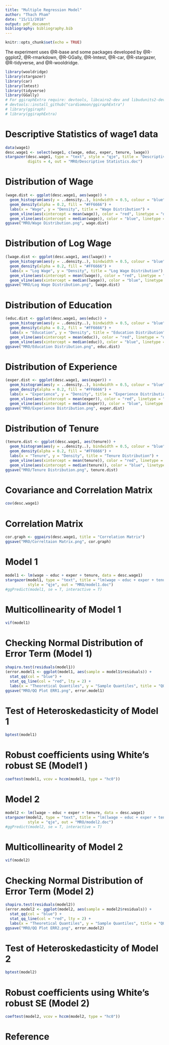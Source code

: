 ```yaml
---
title: "Multiple Regression Model"
author: "Thach Pham"
date: "15/11/2018"
output: pdf_document
bibliography: bibliography.bib
---
```


```r
knitr::opts_chunk$set(echo = TRUE)
```

The experiment uses @R-base and some packages developed by @R-ggplot2, @R-rmarkdown, @R-GGally, @R-lmtest, @R-car, @R-stargazer, @R-tidyverse, and @R-wooldridge.
```r
library(wooldridge)
library(stargazer)
library(car)
library(lmtest)
library(tidyverse)
library(GGally) 
# For ggiraphExtra require: devtools, libcairo2-dev and libudunits2-dev
# devtools::install_github("cardiomoon/ggiraphExtra")
# library(ggiraph)
# library(ggiraphExtra)
```

# Descriptive Statistics of wage1 data
```r
data(wage1)
desc.wage1 <- select(wage1, c(wage, educ, exper, tenure, lwage))
stargazer(desc.wage1, type = "text", style = "qje", title = "Descriptive Statistics",
          digits = 4, out = "MRO/Descriptive Statistics.doc")
```

# Distribution of Wage
```r
(wage.dist <- ggplot(desc.wage1, aes(wage)) + 
  geom_histogram(aes(y = ..density..), bindwidth = 0.5, colour = "blue", fill = "white") +
  geom_density(alpha = 0.2, fill = "#FF6666") +
  labs(x = "Wage", y = "Density", title = "Wage Distribution") +
  geom_vline(aes(xintercept = mean(wage)), color = "red", linetype = "dashed", size = 1) +
  geom_vline(aes(xintercept = median(wage)), color = "blue", linetype ="dashed", size = 1))
ggsave("MRO/Wage Distribution.png", wage.dist)
```

# Distribution of Log Wage
```r
(lwage.dist <- ggplot(desc.wage1, aes(lwage)) + 
  geom_histogram(aes(y = ..density..), bindwidth = 0.5, colour = "blue", fill = "white") +
  geom_density(alpha = 0.2, fill = "#FF6666") +
  labs(x = "Log Wage", y = "Density", title = "Log Wage Distribution") +
  geom_vline(aes(xintercept = mean(lwage)), color = "red", linetype = "dashed", size = 1) +
  geom_vline(aes(xintercept = median(lwage)), color = "blue", linetype ="dashed", size = 1))
ggsave("MRO/Log Wage Distribution.png", lwage.dist)
```

# Distribution of Education
```r
(educ.dist <- ggplot(desc.wage1, aes(educ)) + 
  geom_histogram(aes(y = ..density..), bindwidth = 0.5, colour = "blue", fill = "white") +
  geom_density(alpha = 0.2, fill = "#FF6666") +
  labs(x = "Education", y = "Density", title = "Education Distribution") +
  geom_vline(aes(xintercept = mean(educ)), color = "red", linetype = "dashed", size = 1) +
  geom_vline(aes(xintercept = median(educ)), color = "blue", linetype ="dashed", size = 1))
ggsave("MRO/Education Distribution.png", educ.dist)
```

# Distribution of Experience
```r
(exper.dist <- ggplot(desc.wage1, aes(exper)) + 
  geom_histogram(aes(y = ..density..), bindwidth = 0.5, colour = "blue", fill = "white") +
  geom_density(alpha = 0.2, fill = "#FF6666") +
  labs(x = "Experience", y = "Density", title = "Experience Distribution") +
  geom_vline(aes(xintercept = mean(exper)), color = "red", linetype = "dashed", size = 1) +
  geom_vline(aes(xintercept = median(exper)), color = "blue", linetype ="dashed", size = 1))
ggsave("MRO/Experience Distribution.png", exper.dist)
```

# Distribution of Tenure
```r
(tenure.dist <- ggplot(desc.wage1, aes(tenure)) + 
  geom_histogram(aes(y = ..density..), bindwidth = 0.5, colour = "blue", fill = "white") +
  geom_density(alpha = 0.2, fill = "#FF6666") +
  labs(x = "Tenure", y = "Density", title = "Tenure Distribution") +
  geom_vline(aes(xintercept = mean(tenure)), color = "red", linetype = "dashed", size = 1) +
  geom_vline(aes(xintercept = median(tenure)), color = "blue", linetype ="dashed", size = 1))
ggsave("MRO/Tenure Distribution.png", tenure.dist)
```

# Covariance and Correlation Matrix
```r
cov(desc.wage1)
```

# Correlation Matrix
```r
cor.graph <- ggpairs(desc.wage1, title = "Correlation Matrix")
ggsave("MRO/Correltaion Matrix.png", cor.graph)
```

# Model 1
```r
model1 <- lm(wage ~ educ + exper + tenure, data = desc.wage1)
stargazer(model1, type = "text", title = "lm(wage ~ educ + exper + tenure)", 
          style = "qje", out = "MRO/model1.doc")
#ggPredict(model1, se = T, interactive = T)
```

# Multicollinearity of Model 1
```r
vif(model1)
```

# Checking Normal Distribution of Error Term (Model 1)
```r
shapiro.test(residuals(model1))
(error.model1 <- ggplot(model1, aes(sample = model1$residuals)) +
  stat_qq(col = "blue") +
  stat_qq_line(col = "red", lty = 2) +
  labs(x = "Theoretical Quantiles", y = "Sample Quantiles", title = "QQ Plot ERR1"))
ggsave("MRO/QQ Plot ERR1.png", error.model1)
```

# Test of Heteroskedasticity of Model 1
```r
bptest(model1)
```

# Robust coefficients using White's robust SE (Model1 )
```r
coeftest(model1, vcov = hccm(model1, type = "hc0"))
```

# Model 2
```r
model2 <- lm(lwage ~ educ + exper + tenure, data = desc.wage1)
stargazer(model2, type = "text", title = "lm(lwage ~ educ + exper + tenure)", 
          style = "qje", out = "MRO/model2.doc")
#ggPredict(model2, se = T, interactive = T)
```

# Multicollinearity of Model 2
```r
vif(model2)
```

# Checking Normal Distribution of Error Term (Model 2)
```r
shapiro.test(residuals(model2))
(error.model2 <- ggplot(model2, aes(sample = model2$residuals)) +
  stat_qq(col = "blue") +
  stat_qq_line(col = "red", lty = 2) +
  labs(x = "Theoretical Quantiles", y = "Sample Quantiles", title = "QQ Plot ERR2"))
ggsave("MRO/QQ Plot ERR2.png", error.model2)
```

# Test of Heteroskedasticity of Model 2
```r
bptest(model2)
```

# Robust coefficients using White's robust SE (Model 2)
```r
coeftest(model2, vcov = hccm(model2, type = "hc0"))
```

# Reference